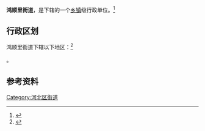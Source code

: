 {{中国乡级行政区|12/01/05/003/000}}

'''鸿顺里街道'''，是{{PRC admin/fullname|12/01/05/003/000|3}}下辖的一个[[乡镇|乡镇]]级行政单位。<ref>{{PRC admin/ref sgc|{{PRC admin/parent|12/01/05/003/000}}}}</ref>

== 行政区划 ==

鸿顺里街道下辖以下地区：<ref>{{PRC admin/ref sgc|12/01/05/003/000}}</ref>

{{PRC admin/children|12/01/05/003/000}}。

== 参考资料 ==

{{Reflist|2}}

{{天津市河北区行政区划}}
{{天津行政区划小作品}}

[[Category:河北区街道|Category:河北区街道]]